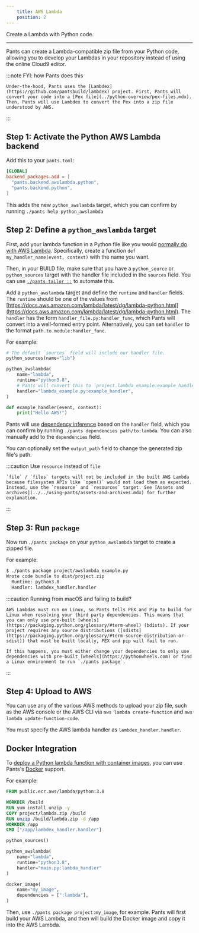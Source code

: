 ```yaml
---
    title: AWS Lambda
    position: 2
---
```


Create a Lambda with Python code.

---

Pants can create a Lambda-compatible zip file from your Python code, allowing you to develop your Lambdas in your repository instead of using the online Cloud9 editor.

:::note FYI: how Pants does this

    Under-the-hood, Pants uses the [Lambdex](https://github.com/pantsbuild/lambdex) project. First, Pants will convert your code into a [Pex file](../python-overview/pex-files.mdx). Then, Pants will use Lambdex to convert the Pex into a zip file understood by AWS.

:::

## Step 1: Activate the Python AWS Lambda backend

Add this to your `pants.toml`:

```toml title="pants.toml"
[GLOBAL]
backend_packages.add = [
  "pants.backend.awslambda.python",
  "pants.backend.python",
]
```

This adds the new `python_awslambda` target, which you can confirm by running `./pants help python_awslambda`

## Step 2: Define a `python_awslambda` target

First, add your lambda function in a Python file like you would [normally do with AWS Lambda](https://docs.aws.amazon.com/lambda/latest/dg/python-handler.html). Specifically, create a function `def my_handler_name(event, context)` with the name you want.

Then, in your BUILD file, make sure that you have a `python_source` or `python_sources` target with the handler file included in the `sources` field. You can use [`./pants tailor ::`](../../getting-started/getting-started/initial-configuration.mdx#5-generate-build-files) to automate this.

Add a `python_awslambda` target and define the `runtime` and `handler` fields. The `runtime` should be one of the values from [https://docs.aws.amazon.com/lambda/latest/dg/lambda-python.html](https://docs.aws.amazon.com/lambda/latest/dg/lambda-python.html). The `handler` has the form `handler_file.py:handler_func`, which Pants will convert into a well-formed entry point. Alternatively, you can set `handler` to the format `path.to.module:handler_func`.

For example:

```python title="project/BUILD"
# The default `sources` field will include our handler file.
python_sources(name="lib")

python_awslambda(
    name="lambda",
    runtime="python3.8",
    # Pants will convert this to `project.lambda_example:example_handler`.
    handler="lambda_example.py:example_handler",
)
```

```python title="project/lambda_example.py"
def example_handler(event, context):
    print("Hello AWS!")
```

Pants will use [dependency inference](../../using-pants/key-concepts/targets-and-build-files.mdx) based on the `handler` field, which you can confirm by running `./pants dependencies path/to:lambda`. You can also manually add to the `dependencies` field.

You can optionally set the `output_path` field to change the generated zip file's path.

:::caution Use `resource` instead of `file`

    `file` / `files` targets will not be included in the built AWS Lambda because filesystem APIs like `open()` would not load them as expected. Instead, use the `resource` and `resources` target. See [Assets and archives](../../using-pants/assets-and-archives.mdx) for further explanation.

:::

## Step 3: Run `package`

Now run `./pants package` on your `python_awslambda` target to create a zipped file.

For example:

```bash
$ ./pants package project/awslambda_example.py
Wrote code bundle to dist/project.zip
  Runtime: python3.8
  Handler: lambdex_handler.handler
```

:::caution Running from macOS and failing to build?

    AWS Lambdas must run on Linux, so Pants tells PEX and Pip to build for Linux when resolving your third party dependencies. This means that you can only use pre-built [wheels](https://packaging.python.org/glossary/#term-wheel) (bdists). If your project requires any source distributions ([sdists](https://packaging.python.org/glossary/#term-source-distribution-or-sdist)) that must be built locally, PEX and pip will fail to run.

    If this happens, you must either change your dependencies to only use dependencies with pre-built [wheels](https://pythonwheels.com) or find a Linux environment to run `./pants package`.

:::

## Step 4: Upload to AWS

You can use any of the various AWS methods to upload your zip file, such as the AWS console or the AWS CLI via `aws lambda create-function` and `aws lambda update-function-code`.

You must specify the AWS lambda handler as `lambdex_handler.handler`.

## Docker Integration

To [deploy a Python lambda function with container images](https://docs.aws.amazon.com/lambda/latest/dg/python-image.html), you can use Pants's [Docker](../../docker/docker-overview.mdx) support.

For example:

```dockerfile title="project/Dockerfile"
FROM public.ecr.aws/lambda/python:3.8

WORKDIR /build
RUN yum install unzip -y
COPY project/lambda.zip /build
RUN unzip /build/lambda.zip -d /app
WORKDIR /app
CMD ["/app/lambdex_handler.handler"]
```

```python title="project/BUILD"
python_sources()

python_awslambda(
    name="lambda",
    runtime="python3.8",
    handler="main.py:lambda_handler"
)

docker_image(
    name="my_image",
    dependencies = [":lambda"],
)
```

Then, use `./pants package project:my_image`, for example. Pants will first build your AWS Lambda, and then will build the Docker image and copy it into the AWS Lambda.




